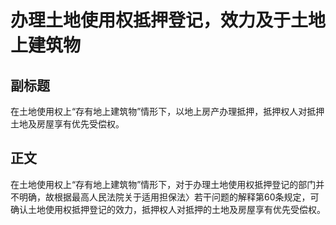 # 办理土地使用权抵押登记，效力及于土地上建筑物
## 副标题
在土地使用权上“存有地上建筑物”情形下，以地上房产办理抵押，抵押权人对抵押土地及房屋享有优先受偿权。
## 正文
在土地使用权上“存有地上建筑物”情形下，对于办理土地使用权抵押登记的部门并不明确，故根据最高人民法院关于适用担保法〉若干问题的解释第60条规定，可确认土地使用权抵押登记的效力，抵押权人对抵押的土地及房屋享有优先受偿权。